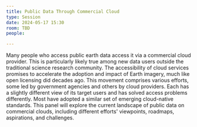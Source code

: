 ```yaml
---
title: Public Data Through Commercial Cloud
type: Session
date: 2024-05-17 15:30
room: TBD
people:

---
```

Many people who access public earth data access it via a commercial cloud provider. This is particularly likely true among new data users outside the traditional science research community. The accessibility of cloud services promises to accelerate the adoption and impact of Earth imagery, much like open licensing did decades ago. This movement comprises various efforts, some led by government agencies and others by cloud providers. Each has a slightly different view of its target users and has solved access problems differently. Most have adopted a similar set of emerging cloud-native standards. This panel will explore the current landscape of public data on commercial clouds, including different efforts' viewpoints, roadmaps, aspirations, and challenges.